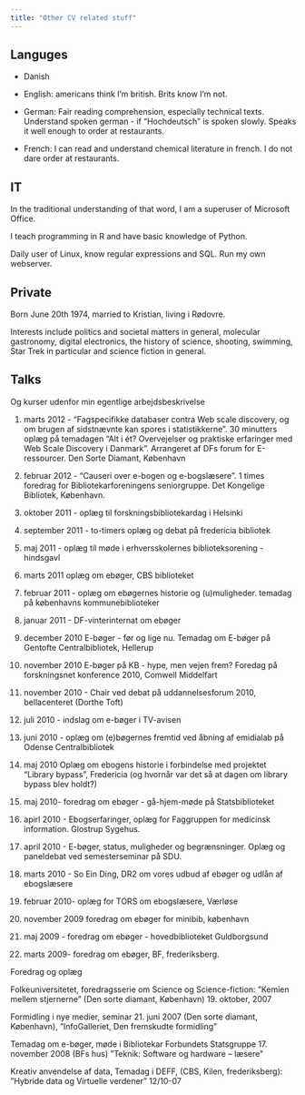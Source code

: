 ```yaml
---
title: "Other CV related stuff"
---
```


## Languges

- Danish

- English: americans think I'm british. Brits know I'm not.
- German: Fair reading comprehension, especially technical texts. Understand
spoken german - if "Hochdeutsch" is spoken slowly. Speaks it well enough to
order at restaurants.
- French: I can read and understand chemical literature in french. I do not dare
order at restaurants.

## IT 

In the traditional understanding of that word, I am a superuser of Microsoft Office.

I teach programming in R and have basic knowledge of Python. 

Daily user of Linux, know regular expressions and SQL. Run my own webserver.


## Private
Born June 20th 1974, married to Kristian, living i Rødovre.

Interests include politics and societal matters in general, molecular gastronomy, digital electronics, the history of science, shooting, swimming, Star Trek in particular and science fiction in general.


## Talks

Og kurser udenfor min egentlige arbejdsbeskrivelse



1. marts 2012 - "Fagspecifikke databaser contra Web scale discovery, og om brugen af sidstnævnte kan spores  i statistikkerne". 
30 minutters oplæg på temadagen "Alt i ét? Overvejelser og praktiske erfaringer med Web Scale Discovery i Danmark".
Arrangeret af DFs forum for E-ressourcer. Den Sorte Diamant, København

21. februar 2012 - "Causeri over e-bogen og e-bogslæsere". 1 times foredrag for Bibliotekarforeningens seniorgruppe. Det Kongelige Bibliotek, København.

27. oktober 2011 - oplæg til forskningsbibliotekardag i Helsinki
2. september 2011 - to-timers oplæg og debat på fredericia bibliotek
24. maj 2011 - oplæg til møde i erhversskolernes biblioteksorening - hindsgavl
11. marts 2011 oplæg om ebøger, CBS biblioteket
24. februar 2011 - oplæg om ebøgernes historie og (u)muligheder. temadag på københavns kommunebiblioteker
27. januar 2011 - DF-vinterinternat om ebøger


2. december 2010 E-bøger - før og lige nu. Temadag om E-bøger på Gentofte Centralbibliotek, Hellerup
16. november 2010 E-bøger på KB - hype, men vejen frem? Foredag på forskningsnet konference 2010, Comwell Middelfart
9. november 2010 - Chair ved debat på uddannelsesforum 2010, bellacenteret (Dorthe Toft)
27. juli 2010 - indslag om e-bøger i TV-avisen
15. juni 2010 - oplæg om (e)bøgernes fremtid ved åbning af emidialab på Odense Centralbibliotek
19. maj 2010 Oplæg om ebogens historie i forbindelse med projektet "Library bypass", Fredericia (og hvornår var det så at dagen om library bypass blev holdt?)
6. maj 2010- foredrag om ebøger - gå-hjem-møde på Statsbiblioteket
9. apirl  2010 -  Ebogserfaringer, oplæg for Faggruppen for medicinsk information. Glostrup Sygehus.
7. april 2010 - E-bøger, status, muligheder og begrænsninger. Oplæg og paneldebat ved semesterseminar på SDU.
23. marts 2010 - So Ein Ding, DR2 om vores udbud af ebøger og udlån af ebogslæsere
12. februar 2010-  oplæg for TORS om ebogslæsere, Værløse


17. november 2009 foredrag om ebøger for minibib, københavn
26. maj 2009 - foredrag om ebøger - hovedbiblioteket Guldborgsund
30. marts 2009-  foredrag om ebøger, BF, frederiksberg.



Foredrag og oplæg
 
Folkeuniversitetet, foredragsserie om Science og Science-fiction: ”Kemien mellem stjernerne” (Den sorte diamant, København) 19. oktober, 2007
 
Formidling i nye medier, seminar 21. juni 2007 (Den sorte diamant, København), ”InfoGalleriet, Den fremskudte formidling”

Temadag om e-bøger, møde i Bibliotekar Forbundets Statsgruppe 17. november 2008 (BFs hus) ”Teknik: Software og hardware – læsere”

Kreativ anvendelse af data, Temadag i DEFF, (CBS, Kilen, frederiksberg): ”Hybride data og Virtuelle verdener” 12/10-07
